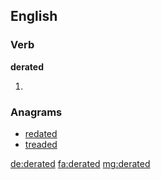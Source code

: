 ==English==

===Verb===
'''derated'''

# {{past of|derate}}

===Anagrams===
* [[redated#English|redated]]
* [[treaded#English|treaded]]

[[de:derated]]
[[fa:derated]]
[[mg:derated]]